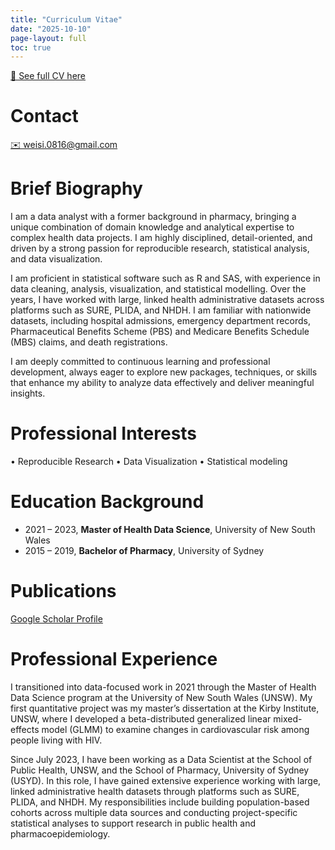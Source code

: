 ```yaml
---
title: "Curriculum Vitae"
date: "2025-10-10"
page-layout: full
toc: true
---
```


[📄 See full CV here](https://github.com/WeisiChen1995/CV/blob/main/cv-wc.pdf?raw=TRUE) 

# Contact

[✉️ weisi.0816@gmail.com](mailto:weisi.0816@gmail.com)

# Brief Biography

I am a data analyst with a former background in pharmacy, bringing a unique combination of
domain knowledge and analytical expertise to complex health data projects. I am highly disciplined, detail-oriented, and driven by a strong passion for
reproducible research, statistical analysis, and data visualization.

I am proficient in statistical software such as R and SAS, with experience in data cleaning, analysis, visualization, and statistical modelling.
Over the years, I have worked with large, linked health administrative datasets across platforms such as SURE, PLIDA, and NHDH.
I am familiar with nationwide datasets, including hospital admissions, emergency department records, Pharmaceutical Benefits Scheme (PBS)
and Medicare Benefits Schedule (MBS) claims, and death registrations.

I am deeply committed to continuous learning and professional development,
always eager to explore new packages, techniques, or skills that enhance my ability
to analyze data effectively and deliver meaningful insights.


# Professional Interests 

• Reproducible Research • Data Visualization • Statistical modeling


# Education Background

- 2021 – 2023, **Master of Health Data Science**, University of New South Wales  
- 2015 – 2019, **Bachelor of Pharmacy**, University of Sydney

# Publications

[Google Scholar Profile](https://scholar.google.com.au/citations?user=iCapTGoAAAAJ&hl=en)


# Professional Experience

I transitioned into data-focused work in 2021 through the Master of Health Data Science program at the University of New South Wales (UNSW). My first quantitative project was my master’s dissertation at the Kirby Institute, UNSW, where I developed a beta-distributed generalized linear mixed-effects model (GLMM) to examine changes in cardiovascular risk among people living with HIV. 

Since July 2023, I have been working as a Data Scientist at the School of Public Health, UNSW, and the School of Pharmacy, University of Sydney (USYD). In this role, I have gained extensive experience working with large, linked administrative health datasets through platforms such as SURE, PLIDA, and NHDH. My responsibilities include building population-based cohorts across multiple data sources and conducting project-specific statistical analyses to support research in public health and pharmacoepidemiology.



